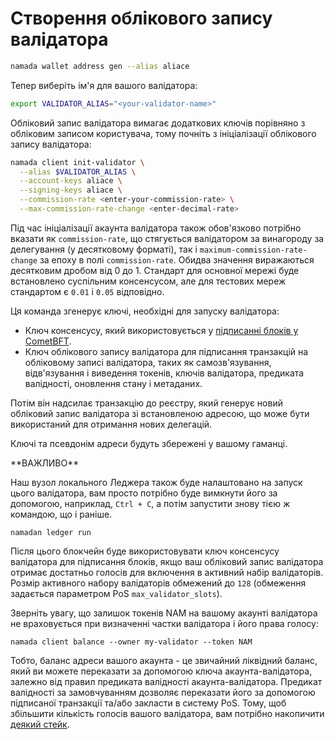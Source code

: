 
# Створення облікового запису валідатора

```bash copy
namada wallet address gen --alias aliace
```

Тепер виберіть ім'я для вашого валідатора:

```bash copy
export VALIDATOR_ALIAS="<your-validator-name>"
```

Обліковий запис валідатора вимагає додаткових ключів порівняно з обліковим записом користувача, тому почніть з ініціалізації облікового запису валідатора:

```bash copy
namada client init-validator \
  --alias $VALIDATOR_ALIAS \
  --account-keys aliace \
  --signing-keys aliace \
  --commission-rate <enter-your-commission-rate> \
  --max-commission-rate-change <enter-decimal-rate>
```

Під час ініціалізації акаунта валідатора також обов'язково потрібно вказати як `commission-rate`, що стягується валідатором за винагороду за делегування (у десятковому форматі), так і `maximum-commission-rate-change` за епоху в полі `commission-rate`. Обидва значення виражаються десятковим дробом від 0 до 1. Стандарт для основної мережі буде встановлено суспільним консенсусом, але для тестових мереж стандартом є `0.01` і `0.05` відповідно. 

Ця команда згенерує ключі, необхідні для запуску валідатора:

- Ключ консенсусу, який використовується у [підписанні блоків у CometBFT](https://docs.cometbft.com/v0.37/core/validators#validator-keys).
- Ключ облікового запису валідатора для підписання транзакцій на обліковому записі валідатора, таких як самозв'язування, відв'язування і виведення токенів, ключів валідатора, предиката валідності, оновлення стану і метаданих.

Потім він надсилає транзакцію до реєстру, який генерує новий обліковий запис валідатора зі встановленою адресою, що може бути використаний для отримання нових делегацій.

Ключі та псевдонім адреси будуть збережені у вашому гаманці. 

<Callout type="warning" emoji="🛎️">
**ВАЖЛИВО**

Наш вузол локального Леджера також буде налаштовано на запуск цього валідатора, вам просто потрібно буде вимкнути його за допомогою, наприклад, `Ctrl + C`, а потім запустити знову тією ж командою, що і раніше.
</Callout>

```shell copy
namadan ledger run
```

Після цього блокчейн буде використовувати ключ консенсусу валідатора для підписання блоків, якщо ваш обліковий запис валідатора отримає достатньо голосів для включення в активний набір валідаторів. Розмір активного набору валідаторів обмежений до `128` (обмеження задається параметром PoS `max_validator_slots`).

Зверніть увагу, що залишок токенів NAM на вашому акаунті валідатора не враховується при визначенні частки валідатора і його права голосу:

```shell copy
namada client balance --owner my-validator --token NAM
```

Тобто, баланс адреси вашого акаунта - це звичайний ліквідний баланс, який ви можете переказати за допомогою ключа акаунта-валідатора, залежно від правил предиката валідності акаунта-валідатора. Предикат валідності за замовчуванням дозволяє переказати його за допомогою підписаної транзакції та/або закласти в систему PoS. Тому, щоб збільшити кількість голосів вашого валідатора, вам потрібно накопичити [деякий стейк](./staking.mdx).

